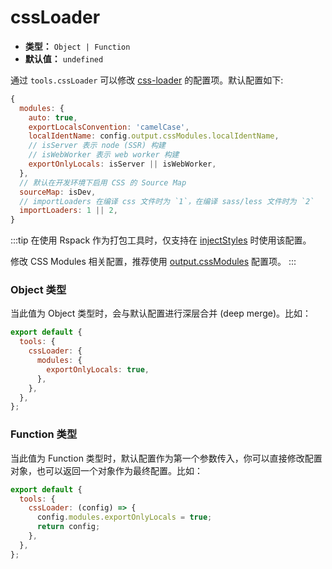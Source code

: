 # cssLoader

- **类型：** `Object | Function`
- **默认值：** `undefined`

通过 `tools.cssLoader` 可以修改 [css-loader](https://github.com/webpack-contrib/css-loader) 的配置项。默认配置如下:

```js
{
  modules: {
    auto: true,
    exportLocalsConvention: 'camelCase',
    localIdentName: config.output.cssModules.localIdentName,
    // isServer 表示 node (SSR) 构建
    // isWebWorker 表示 web worker 构建
    exportOnlyLocals: isServer || isWebWorker,
  },
  // 默认在开发环境下启用 CSS 的 Source Map
  sourceMap: isDev,
  // importLoaders 在编译 css 文件时为 `1`，在编译 sass/less 文件时为 `2`
  importLoaders: 1 || 2,
}
```

:::tip
在使用 Rspack 作为打包工具时，仅支持在 [injectStyles](https://rsbuild.dev/zh/config/output/inject-styles) 时使用该配置。

修改 CSS Modules 相关配置，推荐使用 [output.cssModules](https://rsbuild.dev/zh/config/output/css-modules) 配置项。
:::

### Object 类型

当此值为 Object 类型时，会与默认配置进行深层合并 (deep merge)。比如：

```js
export default {
  tools: {
    cssLoader: {
      modules: {
        exportOnlyLocals: true,
      },
    },
  },
};
```

### Function 类型

当此值为 Function 类型时，默认配置作为第一个参数传入，你可以直接修改配置对象，也可以返回一个对象作为最终配置。比如：

```js
export default {
  tools: {
    cssLoader: (config) => {
      config.modules.exportOnlyLocals = true;
      return config;
    },
  },
};
```
